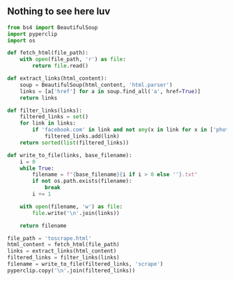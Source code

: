 ## Nothing to see here luv

```python filename='scrape.py'
from bs4 import BeautifulSoup
import pyperclip
import os

def fetch_html(file_path):
    with open(file_path, 'r') as file:
        return file.read()

def extract_links(html_content):
    soup = BeautifulSoup(html_content, 'html.parser')
    links = [a['href'] for a in soup.find_all('a', href=True)]
    return links

def filter_links(links):
    filtered_links = set()
    for link in links:
        if 'facebook.com' in link and not any(x in link for x in ['photo', 'friends', 'mutual']):
            filtered_links.add(link)
    return sorted(list(filtered_links))

def write_to_file(links, base_filename):
    i = 0
    while True:
        filename = f"{base_filename}{i if i > 0 else ''}.txt"
        if not os.path.exists(filename):
            break
        i += 1

    with open(filename, 'w') as file:
        file.write('\n'.join(links))

    return filename

file_path = 'toscrape.html'
html_content = fetch_html(file_path)
links = extract_links(html_content)
filtered_links = filter_links(links)
filename = write_to_file(filtered_links, 'scrape')
pyperclip.copy('\n'.join(filtered_links))
```
